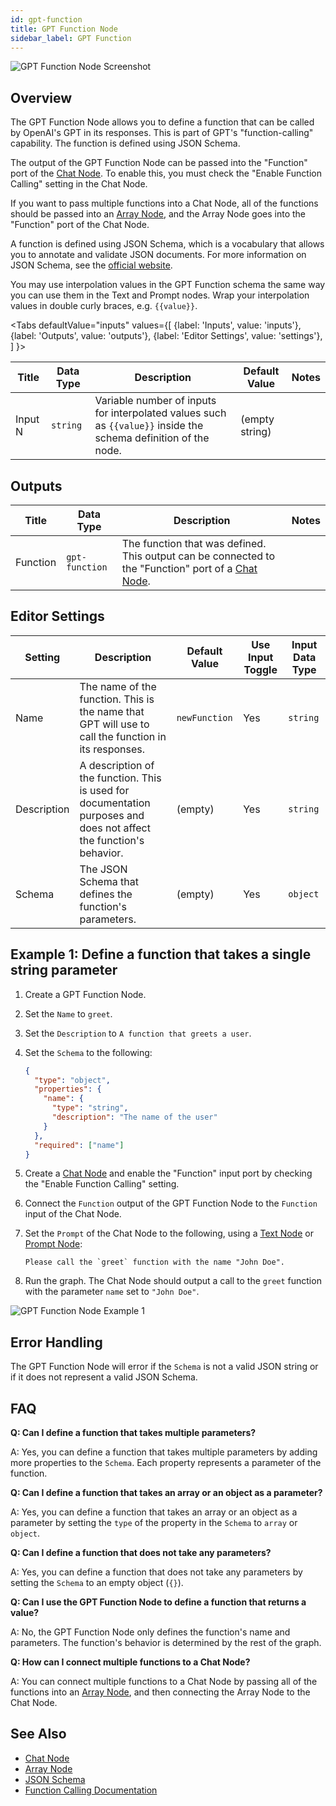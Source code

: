 ```yaml
---
id: gpt-function
title: GPT Function Node
sidebar_label: GPT Function
---
```



![GPT Function Node Screenshot](./assets/gpt-function-node.png)

## Overview

The GPT Function Node allows you to define a function that can be called by OpenAI's GPT in its responses. This is part of GPT's "function-calling" capability. The function is defined using JSON Schema.

The output of the GPT Function Node can be passed into the "Function" port of the [Chat Node](./chat.mdx). To enable this, you must check the "Enable Function Calling" setting in the Chat Node.

If you want to pass multiple functions into a Chat Node, all of the functions should be passed into an [Array Node](./array.mdx), and the Array Node goes into the "Function" port of the Chat Node.

A function is defined using JSON Schema, which is a vocabulary that allows you to annotate and validate JSON documents. For more information on JSON Schema, see the [official website](https://json-schema.org/).

You may use interpolation values in the GPT Function schema the same way you can use them in the Text and Prompt nodes. Wrap your interpolation values in double curly braces, e.g. `{{value}}`.

<Tabs
  defaultValue="inputs"
  values={[
    {label: 'Inputs', value: 'inputs'},
    {label: 'Outputs', value: 'outputs'},
    {label: 'Editor Settings', value: 'settings'},
  ]
}>

<TabItem value="inputs">

| Title   | Data Type | Description                                                                                                   | Default Value  | Notes |
| ------- | --------- | ------------------------------------------------------------------------------------------------------------- | -------------- | ----- |
| Input N | `string`  | Variable number of inputs for interpolated values such as `{{value}}` inside the schema definition of the node. | (empty string) |       |

</TabItem>

<TabItem value="outputs">

## Outputs

| Title    | Data Type      | Description                                                                                                      | Notes |
| -------- | -------------- | ---------------------------------------------------------------------------------------------------------------- | ----- |
| Function | `gpt-function` | The function that was defined. This output can be connected to the "Function" port of a [Chat Node](./chat.mdx). |       |

</TabItem>

<TabItem value="settings">

## Editor Settings

| Setting     | Description                                                                                                         | Default Value | Use Input Toggle | Input Data Type |
| ----------- | ------------------------------------------------------------------------------------------------------------------- | ------------- | ---------------- | --------------- |
| Name        | The name of the function. This is the name that GPT will use to call the function in its responses.                 | `newFunction` | Yes              | `string`        |
| Description | A description of the function. This is used for documentation purposes and does not affect the function's behavior. | (empty)       | Yes              | `string`        |
| Schema      | The JSON Schema that defines the function's parameters.                                                             | (empty)       | Yes              | `object`        |

</TabItem>

</Tabs>

## Example 1: Define a function that takes a single string parameter

1. Create a GPT Function Node.
2. Set the `Name` to `greet`.
3. Set the `Description` to `A function that greets a user`.
4. Set the `Schema` to the following:

   ```json
   {
     "type": "object",
     "properties": {
       "name": {
         "type": "string",
         "description": "The name of the user"
       }
     },
     "required": ["name"]
   }
   ```

5. Create a [Chat Node](./chat.mdx) and enable the "Function" input port by checking the "Enable Function Calling" setting.
6. Connect the `Function` output of the GPT Function Node to the `Function` input of the Chat Node.
7. Set the `Prompt` of the Chat Node to the following, using a [Text Node](./text.mdx) or [Prompt Node](./prompt.mdx):

   ```
   Please call the `greet` function with the name "John Doe".
   ```

8. Run the graph. The Chat Node should output a call to the `greet` function with the parameter `name` set to `"John Doe"`.

![GPT Function Node Example 1](./assets/gpt-function-node-example-01.png)

## Error Handling

The GPT Function Node will error if the `Schema` is not a valid JSON string or if it does not represent a valid JSON Schema.

## FAQ

**Q: Can I define a function that takes multiple parameters?**

A: Yes, you can define a function that takes multiple parameters by adding more properties to the `Schema`. Each property represents a parameter of the function.

**Q: Can I define a function that takes an array or an object as a parameter?**

A: Yes, you can define a function that takes an array or an object as a parameter by setting the `type` of the property in the `Schema` to `array` or `object`.

**Q: Can I define a function that does not take any parameters?**

A: Yes, you can define a function that does not take any parameters by setting the `Schema` to an empty object (`{}`).

**Q: Can I use the GPT Function Node to define a function that returns a value?**

A: No, the GPT Function Node only defines the function's name and parameters. The function's behavior is determined by the rest of the graph.

**Q: How can I connect multiple functions to a Chat Node?**

A: You can connect multiple functions to a Chat Node by passing all of the functions into an [Array Node](./array.mdx), and then connecting the Array Node to the Chat Node.

## See Also

- [Chat Node](./chat.mdx)
- [Array Node](./array.mdx)
- [JSON Schema](https://json-schema.org/)
- [Function Calling Documentation](https://platform.openai.com/docs/guides/gpt/function-calling)
